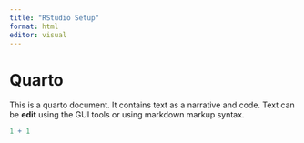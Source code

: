 ```yaml
---
title: "RStudio Setup"
format: html
editor: visual
---
```


# Quarto

This is a quarto document. It contains text as a narrative and code. Text can be **edit** using the GUI tools or using markdown markup syntax.

```r
1 + 1

```
